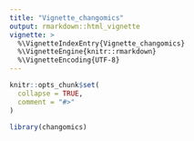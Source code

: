 ```yaml
---
title: "Vignette_changomics"
output: rmarkdown::html_vignette
vignette: >
  %\VignetteIndexEntry{Vignette_changomics}
  %\VignetteEngine{knitr::rmarkdown}
  %\VignetteEncoding{UTF-8}
---
```


```r
knitr::opts_chunk$set(
  collapse = TRUE,
  comment = "#>"
)
```

```r
library(changomics)
```
